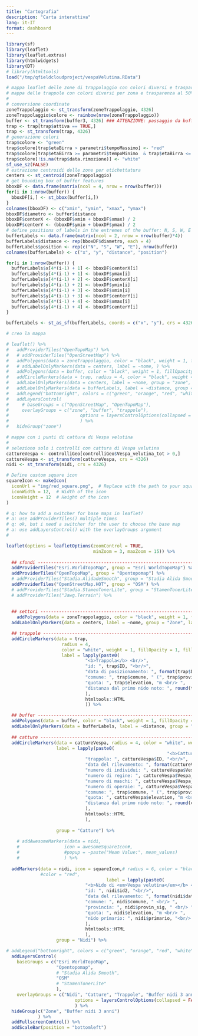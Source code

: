 ```yaml
---
title: "Cartografia"
description: "Carta interattiva"
lang: it-IT
format: dashboard
---
```


```r
library(sf)
library(leaflet)
library(leaflet.extras)
library(htmlwidgets)
library(DT)
# library(htmltools)
load("/tmp/qfieldcloudproject/vespaVelutina.RData")
```

<!-- # Trappole -->

```r

# mappa leaflet delle zone di trappolaggio con colori diversi e trasparenza al 50% su openstreetmap con anche i buffer con visibile solo il bordo
# mappa delle trappole con colori diversi per zona e trasparenza al 50%
# 
# conversione coordinate
zoneTrappolaggio <- st_transform(zoneTrappolaggio, 4326)
zoneTrappolaggio$colore <- rainbow(nrow(zoneTrappolaggio))
buffer <- st_transform(buffer3, 4326) ### ATTENZIONE: passaggio da buffer a buffer3
trap <- trap[trap$attiva == TRUE,]
trap <- st_transform(trap, 4326)
# generazione colori
trap$colore <- "green"
trap$colore[trap$etaBirra > parametri$tempoMassimo] <- "red"
trap$colore[trap$etaBirra >= parametri$tempoMinimo  & trap$etaBirra <= parametri$tempoMassimo] <- "orange"
trap$colore[!is.na(trap$data.rimozione)] <- "white"  
sf_use_s2(FALSE)
# estrazione centroidi delle zone per etichettatura
centers <- st_centroid(zoneTrappolaggio)
# get bounding box of buffer features
bboxDF <- data.frame(matrix(ncol = 4, nrow = nrow(buffer)))
for(i in 1:nrow(buffer)) {
  bboxDF[i,] <- st_bbox(buffer[i,])
}
colnames(bboxDF) <- c("xmin", "ymin", "xmax", "ymax")
bboxDF$diametro <- buffer$distance
bboxDF$centerX <- (bboxDF$xmin + bboxDF$xmax) / 2
bboxDF$centerY <- (bboxDF$ymin + bboxDF$ymax) / 2
# define positions of labels in the extremes of the buffer: N, S, W, E
bufferLabels <- data.frame(matrix(ncol = 2, nrow = nrow(buffer)*4))
bufferLabels$distance <- rep(bboxDF$diametro, each = 4)
bufferLabels$position <- rep(c("N", "S", "W", "E"), nrow(buffer))
colnames(bufferLabels) <- c("x", "y", "distance", "position")

for(i in 1:nrow(buffer)) {
  bufferLabels$x[4*(i-1) + 1] <- bboxDF$centerX[i]
  bufferLabels$y[4*(i-1) + 1] <- bboxDF$ymax[i]
  bufferLabels$x[4*(i-1) + 2] <- bboxDF$centerX[i]
  bufferLabels$y[4*(i-1) + 2] <- bboxDF$ymin[i]
  bufferLabels$x[4*(i-1) + 3] <- bboxDF$xmin[i]
  bufferLabels$y[4*(i-1) + 3] <- bboxDF$centerY[i]
  bufferLabels$x[4*(i-1) + 4] <- bboxDF$xmax[i]
  bufferLabels$y[4*(i-1) + 4] <- bboxDF$centerY[i]
}

bufferLabels <- st_as_sf(bufferLabels, coords = c("x", "y"), crs = 4326)

# creo la mappa

# leaflet() %>%
#   addProviderTiles("OpenTopoMap") %>%
#   # addProviderTiles("OpenStreetMap") %>%
#   addPolygons(data = zoneTrappolaggio, color = "black", weight = 1, fillOpacity = 0.3, fillColor = rainbow(nrow(zoneTrappolaggio)), group = "zone") %>%
#   # addLabelOnlyMarkers(data = centers, label = ~nome, ) %>%
#   addPolygons(data = buffer, color = "black", weight = 1, fillOpacity = 0, fillColor = "white", group = "buffer") %>%
#   addCircleMarkers(data = trap, radius = 4, color = "black", weight = 1, fillOpacity = 1, fillColor = ~colore, group = "trappole") %>%
#   addLabelOnlyMarkers(data = centers, label = ~nome, group = "zone", labelOptions = labelOptions(noHide = TRUE, textOnly = TRUE)) %>%
#   addLabelOnlyMarkers(data = bufferLabels, label = ~distance, group = "buffer", labelOptions = labelOptions(noHide = TRUE, textOnly = TRUE)) %>%
#   addLegend("bottomright", colors = c("green", "orange", "red", "white"), labels = c("meno di 14 giorni", "tra 14 e 21 giorni", "più di 21 giorni", "rimosse"), title = "Ultimo controllo delle trappole") %>%
#   addLayersControl(
#     # baseGroups = c("OpenStreetMap", "OpenTopoMap"),
#     overlayGroups = c("zone", "buffer", "trappole"),
#                           options = layersControlOptions(collapsed = FALSE)
#                           ) %>%
#   hideGroup("zone")


```

<!-- # Catture -->

<!-- carta leaflet con i punti di cattura di Vespa velutina -->

```r
# mappa con i punti di cattura di Vespa velutina
# 
# seleziono solo i controlli con cattura di Vespa velutina
cattureVespa <- controlliGeo[controlliGeo$Vespa_velutina_tot > 0,]
cattureVespa <- st_transform(cattureVespa, crs = 4326)
nidi <- st_transform(nidi, crs = 4326)

# Define custom square icon
squareIcon <- makeIcon(
  iconUrl = "img/red_square.png",  # Replace with the path to your square icon image
  iconWidth = 12,  # Width of the icon
  iconHeight = 12  # Height of the icon
)

# q: how to add a switcher for base maps in leaflet?
# a: use addProviderTiles() multiple times
# q: ok, but i need a switcher for the user to choose the base map
# a: use addLayersControl() with the overlayGroups argument
# 

leaflet(options = leafletOptions(zoomControl = TRUE,
                                 minZoom = 3, maxZoom = 15)) %>%
  
  ## sfondi --------------------------------------------------------------
  addProviderTiles("Esri.WorldTopoMap", group = "Esri WorldTopoMap") %>%
  addProviderTiles("OpenTopoMap", group = "Opentopomap") %>%
  # addProviderTiles("Stadia.AlidadeSmooth", group = "Stadia Alida Smooth") %>%
  addProviderTiles("OpenStreetMap.HOT", group = "OSM") %>%
  # addProviderTiles("Stadia.StamenTonerLite", group = "StamenTonerLite") %>%
  # addProviderTiles("Jawg.Terrain") %>%
  
  
  ## settori --------------------------------------------------------------
    addPolygons(data = zoneTrappolaggio, color = "black", weight = 1, fillOpacity = 0.3, fillColor = rainbow(nrow(zoneTrappolaggio)), group = "Zone") %>%
  addLabelOnlyMarkers(data = centers, label = ~nome, group = "Zone", labelOptions = labelOptions(noHide = TRUE, textOnly = TRUE)) %>%

  ## trappole --------------------------------------------------------------
  addCircleMarkers(data = trap, 
                     radius = 4, 
                     color = "white", weight = 1, fillOpacity = 1, fillColor = "#828282", group = "Trappole",
                     label = lapply(paste0(
                              "<b>Trappola</b> <br/>",
                              "id: ", trap$ID, "<br/>",
                              "data di posizionamento: ", format(trap$Data.posizionamento, "%d/%m/%y"), " <br/> ",
                              "comune: ", trap$comune, " (", trap$provin_sig,") <br/> ",
                              "quota: ", trap$elevation, "m <br/> ",
                              "distanza dal primo nido noto: ", round(trap$distanzaNido), "m <br/> "
                              ),
                              htmltools::HTML
                              )) %>%

  ## buffer --------------------------------------------------------------
  addPolygons(data = buffer, color = "black", weight = 1, fillOpacity = 0, fillColor = "black", group = "Buffer nidi 3 anni") %>%
  addLabelOnlyMarkers(data = bufferLabels, label = ~distance, group = "Buffer nidi 3 anni", labelOptions = labelOptions(noHide = TRUE, textOnly = TRUE)) %>%
  
  ## catture --------------------------------------------------------------
  addCircleMarkers(data = cattureVespa, radius = 4, color = "white", weight = 1, fillOpacity = 1, fillColor = "magenta", 
                   label = lapply(paste0(
                                                             "<b>Cattura di <em>Vespa velutina</em></b> <br/>",
                              "trappola: ", cattureVespa$ID, "<br/>",
                              "data del rilevamento: ", format(cattureVespa$data, "%d/%m/%y"), " <br/> ",
                              "numero di individui: ", cattureVespa$Vespa_velutina_tot, " <br/> ",
                              "numero di regine: ", cattureVespa$Vespa_velutina_regine, " <br/> ",
                              "numero di maschi: ", cattureVespa$Vespa_velutina_maschi, " <br/> ",
                              "numero di operaie: ", cattureVespa$Vespa_velutina_operaie, " <br/> ",
                              "comune: ", trap$comune, " (", trap$provin_sig,") <br/> ",
                              "quota: ", cattureVespa$elevation, "m <br/> ",
                              "distanza dal primo nido noto: ", round(cattureVespa$distanzaNido), "m <br/> "
                              ),
                              htmltools::HTML
                              ),
                   
                   group = "Catture") %>%
  
    # addAwesomeMarkers(data = nidi,
    #                 icon = awesomeSquareIcon#,
    #                 #popup = ~paste("Mean Value:", mean_values)
    #                 ) %>%  
  
  addMarkers(data = nidi, icon = squareIcon,# radius = 6, color = "black", weight = 1, fillOpacity = 1,
             #color = "red",
                                      label = lapply(paste0(
                              "<b>Nido di <em>Vespa velutina</em></b> <br/>",
                              "id: ", nidi$id2, "<br/>",
                              "data del rilevamento: ", format(nidi$data_ritro, "%d/%m/%y"), " <br/> ",
                              "comune: ", nidi$comune, " <br/> ",
                              "provincia: ", nidi$provin_sig, " <br/> ",
                              "quota: ", nidi$elevation, "m <br/> ",
                              "nido primario: ", nidi$primario, "<br/> "
                              ),
                              htmltools::HTML
                              ),
                   group = "Nidi") %>%

# addLegend("bottomright", colors = c("green", "orange", "red", "white"), labels = c("meno di 14 giorni", "tra 14 e 21 giorni", "più di 21 giorni", "rimosse"), title = "Ultimo controllo") %>%
  addLayersControl(
    baseGroups = c("Esri WorldTopoMap", 
                   "Opentopomap", 
                   # "Stadia Alida Smooth", 
                   "OSM"
                   # "StamenTonerLite"
                   ),
    overlayGroups = c("Nidi", "Catture", "Trappole", "Buffer nidi 3 anni", "Zone"),
                          options = layersControlOptions(collapsed = FALSE)
                          ) %>%
  hideGroup(c("Zone", "Buffer nidi 3 anni")
            ) %>%
  addFullscreenControl() %>%
  addScaleBar(position = "bottomleft")


```

